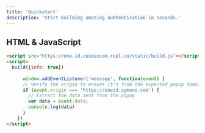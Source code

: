 ```yaml
---
title: 'Quickstart'
description: 'Start building amazing authentication in seconds.'
---
```



## HTML & JavaScript

```html Authentication Example
<script src="https://one-id.cosmixcom.repl.co/static/build.js"></script>
<script>
  build({info: true})
  
      window.addEventListener('message', function(event) {
      // Verify the origin to ensure it's from the expected popup domain
      if (event.origin === 'https://oneid.zymono.com') {
        // Extract the data sent from the popup
        var data = event.data;
        console.log(data)
      }
    })
</script>
```
